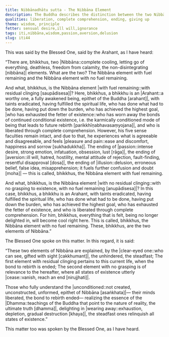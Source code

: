 ```yaml
---
title: Nibbānadhātu sutta - The Nibbāna Element
description: The Buddha describes the distinction between the two Nibbāna elements - 1) one with fuel remaining pertaining to this life, and 2) one without fuel remaining and of relevance to the hereafter.
qualities: liberation, complete comprehension, ending, giving up
theme: wisdom, principle
fetter: sensual desire,ill will,ignorance
tags: iti,nibbāna,wisdom,passion,aversion,delusion
slug: iti44
---
```


This was said by the Blessed One, said by the Arahant, as I have heard:

“There are, bhikkhus, two |Nibbāna::complete cooling, letting go of everything, deathless, freedom from calamity, the non-disintegrating [nibbāna]| elements. What are the two? The Nibbāna element with fuel remaining and the Nibbāna element with no fuel remaining.

And what, bhikkhus, is the Nibbāna element |with fuel remaining::with residual clinging [saupādisesa]|? Here, bhikkhus, a bhikkhu is an |Arahant::a worthy one, a fully awakened being, epithet of the Buddha [arahant]|, with taints eradicated, having fulfilled the spiritual life, who has done what had to be done, having put down the burden, who has achieved the highest goal, |who has exhausted the fetter of existence::who has worn away the bonds of continued conditional existence, i.e. the karmically conditioned mode of being that leads to future rebirth [parikkhīṇabhavasaṃyojana]|, and who is liberated through complete comprehension. However, his five sense faculties remain intact, and due to that, he experiences what is agreeable and disagreeable, and feels |pleasure and pain::ease and discomfort, happiness and sorrow [sukhadukkha]|. The ending of |passion::intense desire, strong emotion, infatuation, obsession, lust [rāga]|, the ending of |aversion::ill will, hatred, hostility, mental attitude of rejection, fault-finding, resentful disapproval [dosa]|, the ending of |illusion::delusion, erroneous belief, false idea, misapprehension; it fuels further confusion and doubt [moha]| — this is called, bhikkhus, the Nibbāna element with fuel remaining.

And what, bhikkhus, is the Nibbāna element |with no residual clinging::with no grasping to existence, with no fuel remaining [anupādisesa]|? In this case, bhikkhus, a bhikkhu is an Arahant, with taints eradicated, having fulfilled the spiritual life, who has done what had to be done, having put down the burden, who has achieved the highest goal, who has exhausted the fetter of existence, and who is liberated through complete comprehension. For him, bhikkhus, everything that is felt, being no longer delighted in, will become cool right here. This is called, bhikkhus, the Nibbāna element with no fuel remaining. These, bhikkhus, are the two elements of Nibbāna.”

The Blessed One spoke on this matter. In this regard, it is said:

“These two elements of Nibbāna are explained,
by the |clear-eyed one::who can see, gifted with sight [cakkhumant]|, the unhindered, the steadfast;
The first element with residual clinging pertains to this current life,
when the bond to rebirth is ended;
The second element with no grasping is of relevance to the hereafter,
where all states of existence utterly |cease::vanish, reach an end [nirujjhati]|.

Those who fully understand the |unconditioned::not created, unconstructed, unformed, epithet of Nibbāna [asaṅkhata]|—
their minds liberated, the bond to rebirth ended—
realizing the essence of the |Dhamma::teachings of the Buddha that point to the nature of reality, the ultimate truth [dhamma]|, delighting in |wearing away::exhaustion, depletion, gradual destruction [khaya]|,
the steadfast ones relinquish all states of existence.”

This matter too was spoken by the Blessed One, as I have heard.